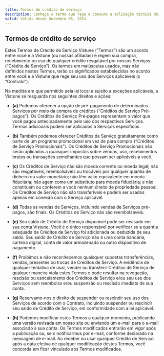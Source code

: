 ```yaml
---
title: Termos de crédito de serviço
description: Conheça o termo que rege o consumo e aplicação técnica dos Tokens na Vistune para seus serviços.
valid: Válido desde Dezembro 05, 2024
---
```


## Termos de crédito de serviço

Estes Termos de Crédito de Serviço Vistune (“Termos”) são um acordo entre você e a Vistune (ou nossas afiliadas) e regem sua compra, recebimento ou uso de qualquer crédito resgatável por nossos Serviços (“Crédito de Serviço”). Os termos em maiúsculas usados, mas não definidos nestes Termos, terão os significados estabelecidos no acordo entre você e a Vistune que rege seu uso dos Serviços aplicáveis (o “Contrato”).

Na medida em que permitido pela lei local e sujeito a exceções aplicáveis, a Vistune se resguarda nos seguintes direitos e ações:

- **(a)** Podemos oferecer a opção de pré-pagamento de determinados Serviços por meio da compra de créditos (“Créditos de Serviço Pré-pagos”). Os Créditos de Serviço Pré-pagos representam o valor que você pagou antecipadamente pelo uso dos respectivos Serviços. Termos adicionais podem ser aplicados a Serviços específicos.

- **(b)** Também podemos oferecer Créditos de Serviço gratuitamente como parte de um programa promocional em vez de para compra (“Créditos de Serviço Promocionais”). Os Créditos de Serviço Promocionais não serão aplicados a quaisquer impostos sobre vendas, uso, recebimentos brutos ou transações semelhantes que possam ser aplicáveis a você.

- **(c)** Os Créditos de Serviço não são moeda corrente ou moeda legal; não são resgatáveis, reembolsáveis ou trocáveis por qualquer quantia de dinheiro ou valor monetário; não têm valor equivalente em moeda fiduciária; não agem como um substituto para moeda fiduciária; e não constituem ou conferem a você nenhum direito de propriedade pessoal. Os Créditos de Serviço não são transferíveis e podem ser usados apenas em conexão com o Serviço aplicável.

- **(d)** Todas as vendas de Serviços, incluindo vendas de Serviços pré-pagos, são finais. Os Créditos de Serviço não são reembolsáveis.

- **(e)** Seu saldo de Crédito de Serviço disponível pode ser revisado em sua conta Vistune. Você é o único responsável por verificar se a quantia adequada de Créditos de Serviço foi adicionada ou deduzida de seu saldo. Seu saldo de Crédito de Serviço não é uma conta bancária, carteira digital, conta de valor armazenado ou outro dispositivo de pagamento.

- **(f)** Proibimos e não reconhecemos quaisquer supostas transferências, vendas, presentes ou trocas de Créditos de Serviço. A evidência de qualquer tentativa de usar, vender ou transferir Créditos de Serviço de qualquer maneira viola estes Termos e pode resultar na revogação, rescisão ou cancelamento dos Créditos de Serviço e/ou seu uso dos Serviços sem reembolso e/ou suspensão ou rescisão imediata de sua conta.

- **(g)** Reservamo-nos o direito de suspender ou rescindir seu uso dos Serviços de acordo com o Contrato, incluindo suspender ou rescindir seu saldo de Crédito de Serviço, em conformidade com a lei aplicável.

- **(h)** Podemos modificar estes Termos a qualquer momento, publicando uma versão revisada em nosso site ou enviando um e-mail para o e-mail associado à sua conta. Os Termos modificados entrarão em vigor após a publicação ou, se o notificarmos por e-mail, conforme declarado na mensagem de e-mail. Ao receber ou usar qualquer Crédito de Serviço após a data efetiva de qualquer modificação destes Termos, você concorda em ficar vinculado aos Termos modificados.
